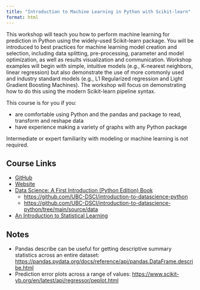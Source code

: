 ```yaml
---
title: "Introduction to Machine Learning in Python with Scikit-learn"
format: html
---
```


This workshop will teach you how to perform machine learning for prediction in Python using the widely-used Scikit-learn package. You will be introduced to best practices for machine learning model creation and selection, including data splitting, pre-processing, parameter and model optimization, as well as results visualization and communication. Workshop examples will begin with simple, intuitive models (e.g., K-nearest neighbors, linear regression) but also demonstrate the use of more commonly used and industry standard models (e.g., L1 Regularized regression and Light Gradient Boosting Machines). The workshop will focus on demonstrating how to do this using the modern Scikit-learn pipeline syntax.

This course is for you if you:

* are comfortable using Python and the pandas and package to read, transform and reshape data
* have experience making a variety of graphs with any Python package

Intermediate or expert familiarity with modeling or machine learning is not required.

## Course Links
* [GitHub](https://github.com/posit-conf-2024/ml-python)
* [Website](https://github.com/posit-conf-2024/ml-python)
* [Data Science: A First Introduction (Python Edition) Book](https://python.datasciencebook.ca/index.html)
  + [https://github.com/UBC-DSCI/introduction-to-datascience-python](https://github.com/UBC-DSCI/introduction-to-datascience-python)
  + [https://github.com/UBC-DSCI/introduction-to-datascience-python/tree/main/source/data](https://github.com/UBC-DSCI/introduction-to-datascience-python/tree/main/source/data)
* [An Introduction to Statistical Learning](https://www.statlearning.com/)

## Notes
* Pandas  describe can be useful for getting descriptive summary statistics across an entire dataset: [https://pandas.pydata.org/docs/reference/api/pandas.DataFrame.describe.html](https://pandas.pydata.org/docs/reference/api/pandas.DataFrame.describe.html)
* Prediction error plots across a range of values: [https://www.scikit-yb.org/en/latest/api/regressor/peplot.html](https://www.scikit-yb.org/en/latest/api/regressor/peplot.html)